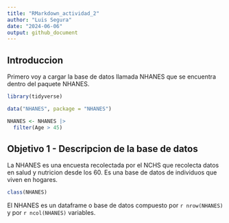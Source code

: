 ```yaml
---
title: "RMarkdown_actividad_2"
author: "Luis Segura"
date: "2024-06-06"
output: github_document
---
```


## Introduccion

Primero voy a cargar la base de datos llamada NHANES que se encuentra dentro del paquete NHANES.

```r
library(tidyverse)

data("NHANES", package = "NHANES")

NHANES <- NHANES |>
  filter(Age > 45)

```

## Objetivo 1 - Descripcion de la base de datos
La NHANES es una encuesta recolectada por el NCHS que recolecta datos en salud y nutricion desde los 60. Es una base de datos de individuos que viven en hogares. 

```r
class(NHANES)
```

El NHANES es un dataframe o base de datos compuesto por `r nrow(NHANES)` y por `r ncol(NHANES)` variables.

